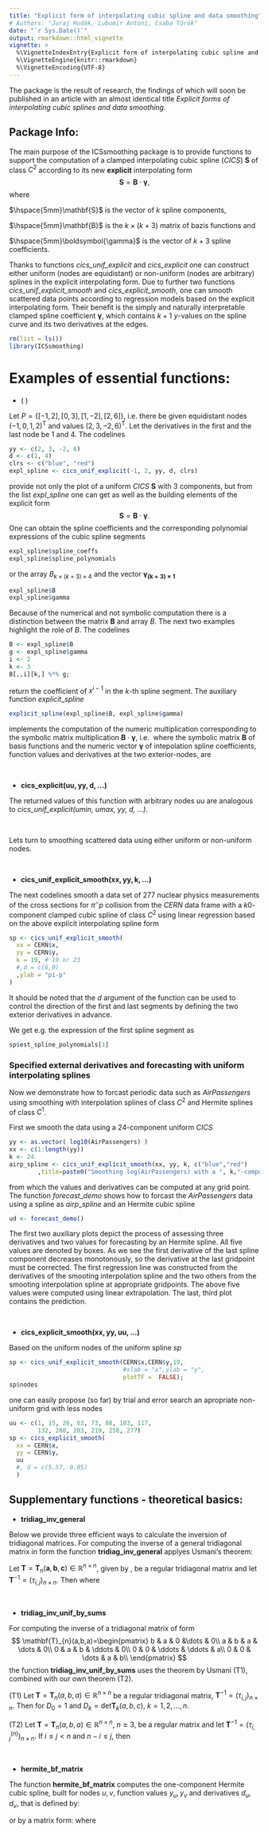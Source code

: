 ---
title: "Explicit form of interpolating cubic spline and data smoothing"
# Authors: "Juraj Hudák, Lubomir Antoni, Csaba Török"
date: "`r Sys.Date()`"
output: rmarkdown::html_vignette
vignette: >
  %\VignetteIndexEntry{Explicit form of interpolating cubic spline and data smoothing}
  %\VignetteEngine{knitr::rmarkdown}
  %\VignetteEncoding{UTF-8}
---
The package is the result of research, the findings of which will soon be published in an article with an almost identical title *Explicit forms of interpolating cubic splines and data smoothing*.

## Package Info:

The main purpose of the ICSsmoothing package is to provide functions to support the computation of a clamped interpolating cubic spline ($\textit{CICS}$) $\mathbf{S}$ of class $C^2$ according to its new $\boldsymbol{explicit}$ interpolating form
$$\mathbf{S}=\mathbf{B}\cdot\boldsymbol{\gamma},$$
where 

  $\hspace{5mm}\mathbf{S}$ is the vector of $k$ spline components,

  $\hspace{5mm}\mathbf{B}$ is the $k\times (k+3)$ matrix of bazis functions and

  $\hspace{5mm}\boldsymbol{\gamma}$ is the vector of $k+3$ spline coefficients.

Thanks to functions 
$\textit{cics_unif_explicit}$ and 
$\textit{cics_explicit}$
one can construct either uniform (nodes are equidistant) or non-uniform (nodes are arbitrary) splines in the explicit interpolating form.
Due to further two functions 
$\textit{cics_unif_explicit_smooth}$ and 
$\textit{cics_explicit_smooth},$
one can smooth scattered data points according to regression models based on the explicit interpolating form. 
Their benefit is the simply and naturally interpretable clamped spline coefficient $\boldsymbol{\gamma}$, which contains $k+1$ $y$-values on the spline curve and its two derivatives at the edges.

```{r message=FALSE}
rm(list = ls())
library(ICSsmoothing)
```

# Examples of essential functions:

* \( \mathbf{cics\_unif\_explicit(umin, umax, yy, d, ...)} \)


Let $P=\{[-1,2],[0,3],[1,-2],[2,6]\}$, i.e. there be given equidistant nodes $(-1,0,1,2)^{\mathsf{T}}$ and values $(2,3,-2,6)^{\mathsf{T}}$. Let the derivatives in the first and the last node be $1$ and $4$. 
The codelines
```{r fig.width=4, fig.height=3}
yy <- c(2, 3, -2, 6)
d <- c(1, 4)
clrs <- c("blue", "red")
expl_spline <- cics_unif_explicit(-1, 2, yy, d, clrs)
```

provide not only the plot of a uniform $\textit{CICS}$ $\mathbf{S}$ with 3 components, but from the list $expl\_spline$ one can get as well as the building elements of the explicit form
$$\mathbf{S}=\mathbf{B}\cdot\boldsymbol{\gamma}.$$
One can obtain the spline coefficients and the corresponding polynomial expressions of the cubic spline segments
```{r}
expl_spline$spline_coeffs
expl_spline$spline_polynomials
```
or the array $B_{k\times(k+3)\times 4}$ and the vector 
$\boldsymbol{\gamma_{(k+3)\times 1}}$
```{r}
expl_spline$B
expl_spline$gamma
```
Because of the numerical and not symbolic computation there is a distinction between the matrix $\mathbf{B}$ and array $B$.
The next two examples highlight the role of $B$. The codelines
```{r}
B <- expl_spline$B
g <- expl_spline$gamma
i <- 2
k <- 3
B[,,i][k,] %*% g;
```
return the coefficient of $x^{i-1}$ in the $k$-th spline segment.
The auxiliary function $explicit\_spline$ 
```{r}
explicit_spline(expl_spline$B, expl_spline$gamma) 
```
implements the computation of the numeric multiplication corresponding to the symbolic matrix multiplication 
$\mathbf{B}\cdot\boldsymbol{\gamma}$, i.e. 
\begin{align*}
\mathbf{S}
=\begin{pmatrix}
3 - 3.8x - 9.6x^2 - 4.8x^3\\
3 - 3.8x - 9.6x^2 + 8.4x^3\\
21.2 - 58.4x + 45x^2 - 9.8x^3
\end{pmatrix}
=\mathbf{B}\cdot \boldsymbol{\gamma}
,
\end{align*}
where the symbolic matrix $\mathbf{B}$ of basis functions and the numeric vector $\boldsymbol{\gamma}$ of intepolation spline coefficients, function values and derivatives at the two exterior-nodes, are

\begin{align*}
\mathbf{B}^{\mathsf{T}}&=\left(\begin{smallmatrix}
-0.8x+1.4x^2+1.2x^3 & -0.8x+1.4x^2-0.6x^3 & -0.8+1.6x-x^2+0.2x^3\\
1+0.2x-2.6x^2-1.8x^3 & 1+0.2x-2.6x^2+1.4x^3 & 3.2-6.4x+4x^2-0.8x^3\\
0.8x+1.6x^2+0.8x^3 & 0.8x+1.6x^2-1.4x^3 & -3.2+10.4x-8x^2+1.8x^3\\
-0.2x-0.4x^2-0.2x^3 & -0.2x-0.4x^2+0.6x^3 & 1.8-5.6x+5x^2-1.2x^3\\
-0.2\overline{6}x+0.4\overline{6}x^2+0.7\overline{3}x^3 & -0.2\overline{6}x+0.4\overline{6}x^2-0.2x^3 & -0.2\overline{6}+0.5\overline{3}x-0.\overline{3}x^2+0.0\overline{6}x^3\\ 
0.0\overline{6}x+0.1\overline{3}x^2+0.0\overline{6}x^3 & 0.0\overline{6}x+0.1\overline{3}x^2-0.2x^3 & -0.9\overline{3}+2.8\overline{6}x-2.\overline{6}x^2+0.7\overline{3}x^3 
\end{smallmatrix}\right),\\
\boldsymbol{\gamma}&=(2,3,-2,6,1,4)^{\mathsf{T}}.
\end{align*}

&nbsp;

* $\mathbf{cics\_explicit(uu, yy, d, ...)}$

The returned values of this function with arbitrary nodes uu are analogous to 
*cics_unif_explicit(umin, umax, yy, d, ...)*.

$~$
 
Lets turn to smoothing scattered data using either uniform or non-uniform nodes.

$~$
 
* $\mathbf{cics\_unif\_explicit\_smooth(xx,yy,k, ...)}$

The next codelines smooth a data set of 277 nuclear physics measurements of the cross sections for
${\pi^{-}p}$ collision from the $CERN$ data frame with a $k0$-component clamped cubic spline of class $C^2$ using  linear regression based on the above explicit interpolating spline form
```{r fig.width=6, fig.height=4}
sp <- cics_unif_explicit_smooth(
  xx = CERN$x,
  yy = CERN$y,
  k = 19, # 19 or 23
  #,d = c(6,0)
  ,ylab = "pi-p"
)

```

It should be noted that the $d$ argument of the function can be used to control the direction of the first and last segments by defining the two exterior derivatives in advance.

We get e.g. the expression of the first spline segment as
```{r}
sp$est_spline_polynomials[1]
```

### Specified external derivatives and forecasting with uniform interpolating splines

Now we demonstrate how to forcast periodic data such as $AirPassengers$ using smoothing with interpolation splines of class $C^2$ and Hermite splines of class $C^1$.

First we smooth the data using a 24-component uniform $\textit{CICS}$
```{r fig.width=6, fig.height=4}
yy <- as.vector( log10(AirPassengers) )
xx <- c(1:length(yy))
k <- 24
airp_spline <- cics_unif_explicit_smooth(xx, yy, k, c("blue","red")
        ,title=paste0("Smoothing log(AirPassengers) with a ", k,"-component uniform CICS"))
```

from which the values and derivatives can be computed at any grid point. 
The function $forecast\_demo$ shows how to forcast the $AirPassengers$ data using a spline as $airp\_spline$ and an Hermite cubic spline

```{r fig.width=6, fig.height=4}
ud <- forecast_demo()
```

The first two auxiliary plots depict the process of assessing three derivatives and two values for forecasting by an Hermite spline. All five values are denoted by boxes.
As we see the first derivative of the last spline component decreases monotonously, so the derivative at the last gridpoint must be corrected. 
The first regression line was constructed from the derivatives of the smooting interpolation spline
and the two others from the smooting interpolation spline at appropriate gridpoints. The above five values were computed using linear extrapolation.
The last, third plot contains the prediction.

&nbsp;

* $\mathbf{cics\_explicit\_smooth(xx, yy, uu, ...)}$

Based on the uniform nodes of the uniform spline $sp$

```{r fig.width=6, fig.height=4}
sp <- cics_unif_explicit_smooth(CERN$x,CERN$y,19,
                                #xlab = "x",ylab = "y", 
                                plotTF =  FALSE);
sp$nodes
```

one can easily propose (so far) by trial and error search an apropriate non-uniform grid with less nodes

```{r fig.width=6, fig.height=4}

uu <- c(1, 15, 26, 63, 73, 88, 103, 117, 
        132, 200, 203, 219, 258, 277)
sp <- cics_explicit_smooth(
  xx = CERN$x,
  yy = CERN$y,
  uu
  #, d = c(5.57, 0.05)
  )
```

## Supplementary functions - theoretical basics:

* $\mathbf{tridiag\_inv\_general}$

Below we provide three efficient ways to calculate the inversion of tridiagonal matrices.
For computing the inverse of a general tridiagonal matrix in form
\begin{align*}
\mathbf{T}_n(\mathbf{a},\mathbf{b},\mathbf{c})=\begin{pmatrix}
b_1 & c_1 & 0 &\dots & 0\\
a_1 & b_2 & c_1 & \dots & 0\\
0 & a_2 & b_3 & \ddots & 0\\
0 & 0 & \ddots & \ddots & c_{n-1}\\
0 & 0 & \dots & a_{n-1} & b_n\\
\end{pmatrix},
\end{align*}
the function $\mathbf{tridiag\_inv\_general}$ applyes Usmani's theorem:

Let $\mathbf{T}=\mathbf{T}_n(\mathbf{a},\mathbf{b},\mathbf{c})\in \mathbb{R}^{n\times n}$, given by \eqref{tridiag}, be a regular tridiagonal matrix and let $\mathbf{T}^{-1}=(\tau_{i,j})_{n\times n}$. Then
		\begin{align*}
		\tau_{i,j}=\left\{
		\begin{array}{lll}
		(-1)^{i+j}c_{i}c_{i+1}\dots c_{j-1}\frac{\theta_{i-1}\phi_{j+1}}{\theta_n}, & \quad i<j,\\
		(-1)^{i+j}a_{j}a_{j+1}\dots a_{i-1}\frac{\theta_{j-1}\phi_{i+1}}{\theta_n}, & \quad i>j,\\
		\frac{\theta_{i-1}\phi_{i+1}}{\theta_n}, & \quad i=j,
		\end{array}
		\right.
		\end{align*}
		where
		\begin{align*}
		\theta_0&=1,\ \theta_1=b_1,\ \theta_i=b_{i}\theta_{i-1}-a_{i-1}c_{i-1}\theta_{i-2},\ i=2,3,\dots,n;\\
		\phi_{n+1}&=1,\ \phi_n=b_n,\ \phi_j=b_{j}\phi_{j+1}-a_{j}c_{j}\phi_{j+2},\ j=n-1,n-2,\dots,1.
		\end{align*}

$~$

* $\mathbf{tridiag\_inv\_unif\_by\_sums}$

For computing the inverse of a tridiagonal matrix of form
$$
\mathbf{T}_{n}(a,b,a)=\begin{pmatrix}
b & a & 0 &\dots & 0\\
a & b & a & \dots & 0\\
0 & a & b & \ddots & 0\\
0 & 0 & \ddots & \ddots & a\\
0 & 0 & \dots & a & b\\
\end{pmatrix}
$$
the function $\mathbf{tridiag\_inv\_unif\_by\_sums}$
uses the theorem by Usmani (T1), combined with our own theorem (T2).

(T1)
Let $\mathbf{T}=\mathbf{T}_{n}(a,b,a)\in \mathbb{R}^{n\times n}$ be a regular tridiagonal matrix, $\mathbf{T}^{-1}=(\tau_{i,j})_{n\times n}$. Then
		\begin{align}
		\tau_{i,j}=\left\{
		\begin{array}{ll}
		(-1)^{i+j}a^{j-i}\frac{D_{i-1}D_{n-j}}{D_{n}}, & \quad i\leq j,\\
		(-1)^{i+j}a^{i-j}\frac{D_{j-1}D_{n-i}}{D_{n}}, & \quad i>j,\\
		\end{array}
		\right.
		\end{align}
		for $D_{0}=1$ and $D_{k}=\mathrm{det}\mathbf{T}_{k}(a,b,c),\ k=1,2,\dots,n$.

(T2)
Let $\mathbf{T}=\mathbf{T}_{n}(a,b,a)\in \mathbb{R}^{n\times n},\ n\geq 3,$ be a regular matrix and let $\mathbf{T}^{-1}=(\tau_{i,j}^{(n)})_{n\times n}$. If $i\leq j<n$ and $n-i\leq j$, then
		\begin{align*}
		\tau_{i,j}^{(n)}=\tau_{i+1,j+1}^{(n)}+\tau_{i-n+j,n}^{(n)}.
		\end{align*}

$~$

* $\mathbf{hermite\_bf\_matrix}$

The function $\mathbf{hermite\_bf\_matrix}$ computes the
one-component Hermite cubic spline, built for nodes $u,v$, function values $y_u,y_v$ and derivatives $d_u,d_v$, that is defined by:
\begin{align*}
s(x)&=y_{u}\frac{(x-v)^2}{(u-v)^2}\left(1-2\frac{x-u}{u-v}\right)+y_{v}\frac{(x-u)^2}{(v-u)^2}\left(1-2\frac{x-v}{v-u}\right)+\\
&+d_{u}\frac{(x-v)^2}{(u-v)^2}(x-u)+d_{v}\frac{(x-u)^2}{(v-u)^2}(x-v)
\end{align*}

or by a matrix form:
\begin{align*}
s(x)=(1,x,x^2,x^3)\cdot \mathbf{H}(u,v)\cdot (y_u,y_{v},d_u,d_{v})^\mathsf{T},
\end{align*} where
\begin{align*}
\mathbf{H}(u,v)=\frac{1}{(v-u)^3}\begin{pmatrix}
-3uv^2+v^3 & 3u^2v-u^3 & -uv^2(v-u) & -u^2v(v-u)\\
6uv & -6uv & (2uv+v^2)(v-u) & (2uv+u^2)(v-u)\\
-3(u+v) & 3(u+v) & (-2v-u)(v-u) & (-2u-v)(v-u)\\
2 & -2 & v-u & v-u\\
\end{pmatrix}.
\end{align*}

